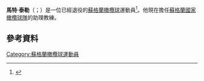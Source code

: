 '''馬特·泰勒'''（{{lang-en|Matt Taylor}}；{{bd|1972年|9月16日}}）是一位已經退役的[[蘇格蘭|蘇格蘭]][[橄欖球|橄欖球]]運動員<ref>{{cite web|url=http://www.edinburghnews.scotsman.com/sport/rugby/latest/scotland-coach-matt-taylor-bids-to-outfox-former-colleagues-1-3198440|title=Scotland coach Matt Taylor bids to outfox former colleagues|work=scotsman.com|access-date=2015-11-23|archive-date=2015-11-25|archive-url=https://web.archive.org/web/20151125012740/http://www.edinburghnews.scotsman.com/sport/rugby/latest/scotland-coach-matt-taylor-bids-to-outfox-former-colleagues-1-3198440|dead-url=no}}</ref>。他現在擔任[[蘇格蘭國家橄欖球隊|蘇格蘭國家橄欖球隊]]的助理教練。
==參考資料==
{{Reflist}}
[[Category:蘇格蘭橄欖球運動員|Category:蘇格蘭橄欖球運動員]]